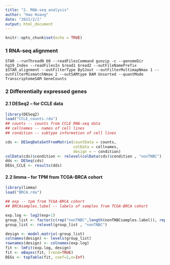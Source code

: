 ```yaml
---
title: "2. RNA-seq analysis"
author: "Hao Huang"
date: "2021/2/1"
output: html_document
---
```


```r
knitr::opts_chunk$set(echo = TRUE)
```

### 1 RNA-seq alignment

```
STAR --runThreadN 60 --readFilesCommand gunzip -c --genomeDir hg19_Index --readFilesIn $read1 $read2 --outFileNamePrefix $STAR_alignment --outFilterType BySJout --outFilterMultimapNmax 1 --outFilterMismatchNmax 2 --outSAMtype BAM Unsorted --quantMode TranscriptomeSAM GeneCounts

```

### 2 Differentially expressed genes

#### 2.1 DESeq2 -- for CCLE data

```r
library(DESeq2)
load("CCLE_counts.rda")
## counts -- counts from CCLE RNA-seq data
## cellnames -- names of cell lines
## condition -- subtype information of cell lines

cds <- DESeqDataSetFromMatrix(countData = counts,
                              colData = cellnames,
                              design = ~ condition)
colData(cds)$condition <- relevel(colData(cds)$condition , "nonTNBC")
dds <- DESeq(cds)
DEGs_CCLE <- results(dds)

```

#### 2.2 limma -- for TPM from TCGA-BRCA cohort

```r
library(limma)
load("BRCA.rda")

## exp -- tpm from TCGA-BRCA cohort
## BRCAsamples.label -- labels of samples from TCGA-BRCA cohort

exp.log <- log2(exp+1)
group_list <- factor(c(rep("nonTNBC",length(nonTNBCsamples.label)), rep("TNBC",length(BRCAsamples.label))))
group_list <- relevel(group_list , "nonTNBC")

design <- model.matrix(~group_list)
colnames(design) <- levels(group_list)
rownames(design) <- colnames(exp.log)
fit <- lmFit(exp.log, design)
fit <- eBayes(fit, trend=TRUE)
DEGs <- topTable(fit, coef=2,n=Inf)

```